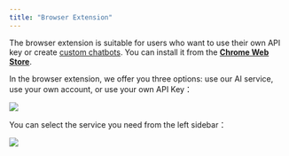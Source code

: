 ```yaml
---
title: "Browser Extension"
---
```


The browser extension is suitable for users who want to use their own API key or create [custom chatbots](/custom-chatbots/). You can install it from the [**Chrome Web Store**](https://chathub.gg/chrome).

In the browser extension, we offer you three options: use our AI service, use your own account, or use your own API Key：

![](../images/introduction-ext-2.png)

You can select the service you need from the left sidebar：

![](../images/introduction-ext-3.png)
